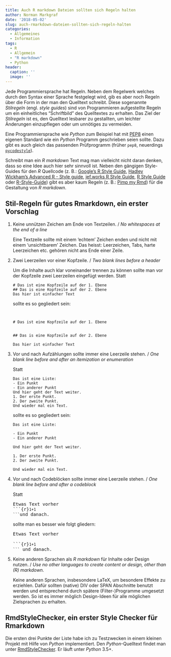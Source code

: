 ```yaml
---
title: Auch R markdown Dateien sollten sich Regeln halten
author: Norman Markgraf
date: '2018-05-02'
slug: auch-rmarkdown-dateien-sollten-sich-regeln-halten
categories:
  - Allgemeines
  - Information
tags:
  - R
  - Allgemein
  - "R markdown"
  - Python
header:
  caption: ''
  image: ''
---
```


Jede Programmiersprache hat Regeln.
Neben dem Regelwerk welches durch den Syntax einer Sprache festgelegt wird, gib es aber noch Regeln über die Form in der man den Quelltext schreibt.
Diese sogenannte *Stilregeln* (engl. *style guides*) sind von Programmieren aufgestellte Regeln um ein einheitliches "Schriftbild" des Quelltextes zu erhalten.
Das Ziel der *Stilregeln* ist es, den Quelltext lesbarer zu gestallten, um leichter Änderungen einzupflegen oder um unnötiges zu vermeiden.

Eine Programmiersprache wie *Python* zum Beispiel hat mit [PEP8](https://www.python.org/dev/peps/pep-0008/) einen eigenen Standard wie ein *Python* Programm geschrieben seien sollte.
Dazu gibt es auch gleich das passenden Prüfprogramm (früher `pep8`, neuerdings [`pycodestyle`](https://github.com/PyCQA/pycodestyle)).

Schreibt man ein *R markdown* Text mag man vielleicht nicht daran denken, dass so eine Idee auch hier sehr sinnvoll ist.
Neben den gängigen Style-Guides für den *R* Quellcode (z. B.: [Google's R Style Guide](https://google.github.io/styleguide/Rguide.xml), [Hadley Wickham's Advanced R - Style guide](http://adv-r.had.co.nz/Style.html), [jef.works R Style Guide](http://jef.works/R-style-guide/), [R Style Guide](https://csgillespie.wordpress.com/2010/11/23/r-style-guide/) oder [R-Style-Guide](https://github.com/rdatsci/PackagesInfo/wiki/R-Style-Guide)) gibt es aber kaum Regeln (z. B.: [Pimp my Rmd](https://holtzy.github.io/Pimp-my-rmd/)) für die Gestaltung von *R markdown*.


## Stil-Regeln für gutes Rmarkdown, ein erster Vorschlag

1. Keine unnützen Zeichen am Ende von Textzeilen. / *No whitespaces at the end of a line*
    
    Eine Textzeile sollte mit einem 'echtem' Zeichen enden und nicht mit einem 'unsichtbarem' Zeichen.
    Das heisst: Leerzeichen, Tabs, harte Leerzeichen etc. gehören nicht ans Ende einer Zeile.
    
2. Zwei Leerzeilen vor einer Kopfzeile. / *Two blank lines before a header*
    
    Um die Inhalte auch klar voneinander trennen zu können sollte man vor der Kopfzeile zwei Leerzeilen eingefügt werden.
    Statt
    
    ```
    # Das ist eine Kopfzeile auf der 1. Ebene
    ## Das is eine Kopfzeile auf der 2. Ebene
    Das hier ist einfacher Text
    ```
    
    sollte es so gegliedert sein:

    ```
    
    
    # Das ist eine Kopfzeile auf der 1. Ebene
    
    
    ## Das is eine Kopfzeile auf der 2. Ebene
    
    Das hier ist einfacher Text
    ```

3. Vor und nach Aufzählungen sollte immer eine Leerzeile stehen. / *One blank line before and after an itemization or enumeration*
   
   Statt
   
   ```
   Das ist eine Liste:
   - Ein Punkt
   - Ein anderer Punkt
   Und hier geht der Text weiter.
   1. Der erste Punkt.
   2. Der zweite Punkt.
   Und wieder mal ein Text.
   ```
   
   sollte es so gegliedert sein:
   
   ```
   Das ist eine Liste:

   - Ein Punkt
   - Ein anderer Punkt

   Und hier geht der Text weiter.
   
   1. Der erste Punkt.
   2. Der zweite Punkt.
   
   Und wieder mal ein Text.
   ```
   
4. Vor und nach Codeblöcken sollte immer eine Leerzeile stehen. / *One blank line before and after a codeblock*

   Statt
   
   <pre>
   Etwas Text vorher
   ```{r}<code>1+1
   ```</code>und danach.
   </pre>
   
   
   sollte man es besser wie folgt gliedern:
   
   <pre>
   Etwas Text vorher
   
   ```{r}<code>1+1
   ```</code> und danach.
   </pre>
   
5. Keine anderen Sprachen als *R markdown* für Inhalte oder Design nutzen. / *Use no other languages to create content or design, other than (R) markdown.*

   Keine anderen Sprachen, insbesondere LaTeX, um besondere Effekte zu erziehlen. Dafür sollten (native) DIV oder SPAN Abschnitte benutzt werden und entsprechend durch spätere (Filter-)Programme umgesetzt werden. So ist es immer möglich Design-Ideen für alle möglichen Zielsprachen zu erhalten.


## RmdStyleChecker, ein erster Style Checker für Rmarkdown

Die ersten drei Punkte der Liste habe ich zu Testzwecken in einem kleinen Projekt mit Hilfe von *Python* implementiert.
Den *Python*-Quelltext findet man unter [RmdStyleChecker](https://github.com/NMarkgraf/RmdStyleChecker). Er läuft unter *Python* 3.5+.

